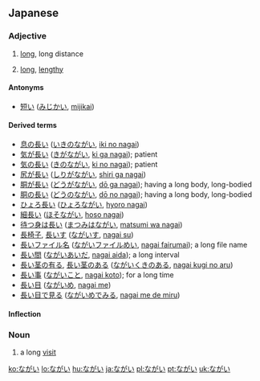 ==Japanese==

===Adjective===
{{ja-adj|h|decl=i|rom=nagai}}

# {{ja-def|長い}} [[long]], long distance
# {{ja-def|長い|永い}} {{context|time}} [[long]], [[lengthy]]

====Antonyms====
* {{sense|long}} [[短い]] ([[みじかい]], [[mijikai]])

====Derived terms====
* [[息の長い]] ([[いきのながい]], [[iki no nagai]])
* [[気が長い]] ([[きがながい]], [[ki ga nagai]]); patient
* [[気の長い]] ([[きのながい]], [[ki no nagai]]); patient
* [[尻が長い]] ([[しりがながい]], [[shiri ga nagai]])
* [[胴が長い]] ([[どうがながい]], [[dō ga nagai]]); having a long body, long-bodied
* [[胴の長い]] ([[どうのながい]], [[dō no nagai]]); having a long body, long-bodied
* [[ひょろ長い]] ([[ひょろながい]], [[hyoro nagai]])
* [[細長い]] ([[ほそながい]], [[hoso nagai]])
* [[待つ身は長い]] ([[まつみはながい]], [[matsumi wa nagai]])
* [[長椅子]], [[長いす]] ([[ながいす]], [[nagai su]])
* [[長いファイル名]] ([[ながいファイルめい]], [[nagai fairumai]]); a long file name
* [[長い間]] ([[ながいあいだ]], [[nagai aida]]); a long interval
* [[長い茎の有る]], [[長い茎のある]] ([[ながいくきのある]], [[nagai kugi no aru]])
* [[長い事]] ([[ながいこと]], [[nagai koto]]); for a long time
* [[長い目]] ([[ながいめ]], [[nagai me]])
* [[長い目で見る]] ([[ながいめでみる]], [[nagai me de miru]])

====Inflection====
{{ja-i|長|なが|naga}}

===Noun===
{{ja-noun|h|rom=nagai}}

# {{ja-def|長居}} a long [[visit]]

[[ko:ながい]]
[[lo:ながい]]
[[hu:ながい]]
[[ja:ながい]]
[[pl:ながい]]
[[pt:ながい]]
[[uk:ながい]]